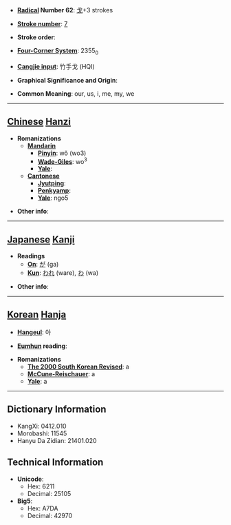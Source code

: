 * '''[[Wiktionary:Chinese radical index| Radical]] Number 62''': [[Wiktionary:Chinese radical index 戈|戈]]+3 strokes

* '''[[Wiktionary:Chinese total strokes index|Stroke number]]''': [[Wiktionary:Chinese total strokes index 7|7]]

* '''Stroke order''': 

* '''[[Wiktionary:Chinese four corner index|Four-Corner System]]''': 2355<sub>0</sub>

* '''[[Wiktionary:Chinese Cangjie index|Cangjie input]]''': 竹手戈 (HQI)

* '''Graphical Significance and Origin''': 

* '''Common Meaning''': our, us, i, me, my, we

----

== [[Chinese]] [[Hanzi]] ==

* '''Romanizations'''
** '''[[Mandarin]]'''
*** '''[[Pinyin]]''': wǒ (wo3)
*** '''[[Wade-Giles]]''': wo<sup>3</sup>
*** '''[[Yale]]''': 
** '''[[Cantonese]]'''
*** '''[[Jyutping]]''':
*** '''[[Penkyamp]]''': 
*** '''[[Yale]]''': ngo5

* '''Other info''': 

----

== [[Japanese]] [[Kanji]] ==

* '''Readings'''
** '''[[On]]''': [[が]] (ga)
** '''[[Kun]]''': [[われ]] (ware), [[わ]] (wa)

* '''Other info''':  

----

== [[Korean]] [[Hanja]] ==

* '''[[Hangeul]]''': 아

* '''[[Eumhun]] reading''': 

* '''Romanizations'''
** '''[[The 2000 South Korean Revised Romanization|The 2000 South Korean Revised]]''': a
** '''[[McCune-Reischauer]]''': a
** '''[[Yale]]''': a

----

== Dictionary Information ==

* KangXi: 0412.010
* Morobashi: 11545
* Hanyu Da Zidian: 21401.020

== Technical Information ==

* '''Unicode''':
** Hex: 6211
** Decimal: 25105
* '''Big5''':
** Hex: A7DA
** Decimal: 42970